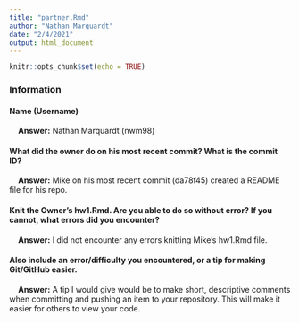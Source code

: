 ```yaml
---
title: "partner.Rmd"
author: "Nathan Marquardt"
date: "2/4/2021"
output: html_document
---
```


```r
knitr::opts_chunk$set(echo = TRUE)
```

### Information

#### Name (Username)

|     **Answer:** Nathan Marquardt (nwm98)

#### What did the owner do on his most recent commit? What is the commit ID? 

|     **Answer:** Mike on his most recent commit (da78f45) created a README file for his repo.
  
#### Knit the Owner's hw1.Rmd. Are you able to do so without error? If you cannot, what errors did you encounter?

|     **Answer:** I did not encounter any errors knitting Mike's hw1.Rmd file.
  
#### Also include an error/difficulty you encountered, or a tip for making Git/GitHub easier.

|     **Answer:** A tip I would give would be to make short, descriptive comments when committing and pushing an item to your repository. This will make it easier for others to view your code.

